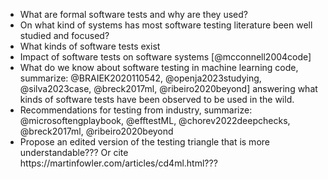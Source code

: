 - What are formal software tests and why are they used?
- On what kind of systems has most software testing literature 
been well studied and focused?
- What kinds of software tests exist 
- Impact of software tests on software systems [@mcconnell2004code]
- What do we know about software testing in machine learning code,
summarize: @BRAIEK2020110542, @openja2023studying, @silva2023case, @breck2017ml, @ribeiro2020beyond]
answering what kinds of software tests have been observed to be used in the wild.
- Recommendations for testing from industry, 
summarize: @microsoftengplaybook, @efftestML, @chorev2022deepchecks, @breck2017ml, @ribeiro2020beyond
- Propose an edited version of the testing triangle that is more understandable??? Or cite https://martinfowler.com/articles/cd4ml.html???
